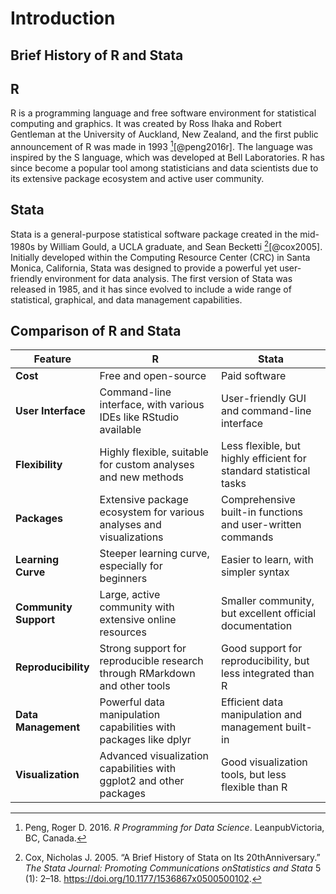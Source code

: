 # Introduction

## Brief History of R and Stata

## R

R is a programming language and free software environment for statistical computing and graphics. It was created by Ross Ihaka and Robert Gentleman at the University of Auckland, New Zealand, and the first public announcement of R was made in 1993 [^intro-1][@peng2016r]. The language was inspired by the S language, which was developed at Bell Laboratories. R has since become a popular tool among statisticians and data scientists due to its extensive package ecosystem and active user community.

[^intro-1]: Peng, Roger D. 2016. *R Programming for Data Science*. LeanpubVictoria, BC, Canada.

## Stata 

Stata is a general-purpose statistical software package created in the mid-1980s by William Gould, a UCLA graduate, and Sean Becketti [^intro-2][@cox2005]. Initially developed within the Computing Resource Center (CRC) in Santa Monica, California, Stata was designed to provide a powerful yet user-friendly environment for data analysis. The first version of Stata was released in 1985, and it has since evolved to include a wide range of statistical, graphical, and data management capabilities.

[^intro-2]: Cox, Nicholas J. 2005. “A Brief History of Stata on Its 20thAnniversary.” *The Stata Journal: Promoting Communications onStatistics and Stata* 5 (1): 2–18. <https://doi.org/10.1177/1536867x0500500102>.

## Comparison of R and Stata

| Feature               | R                                                                          | Stata                                                              |
|----------------|------------------------------|---------------------------|
| **Cost**              | Free and open-source                                                       | Paid software                                                      |
| **User Interface**    | Command-line interface, with various IDEs like RStudio available           | User-friendly GUI and command-line interface                       |
| **Flexibility**       | Highly flexible, suitable for custom analyses and new methods              | Less flexible, but highly efficient for standard statistical tasks |
| **Packages**          | Extensive package ecosystem for various analyses and visualizations        | Comprehensive built-in functions and user-written commands         |
| **Learning Curve**    | Steeper learning curve, especially for beginners                           | Easier to learn, with simpler syntax                               |
| **Community Support** | Large, active community with extensive online resources                    | Smaller community, but excellent official documentation            |
| **Reproducibility**   | Strong support for reproducible research through RMarkdown and other tools | Good support for reproducibility, but less integrated than R       |
| **Data Management**   | Powerful data manipulation capabilities with packages like dplyr           | Efficient data manipulation and management built-in                |
| **Visualization**     | Advanced visualization capabilities with ggplot2 and other packages        | Good visualization tools, but less flexible than R                 |
